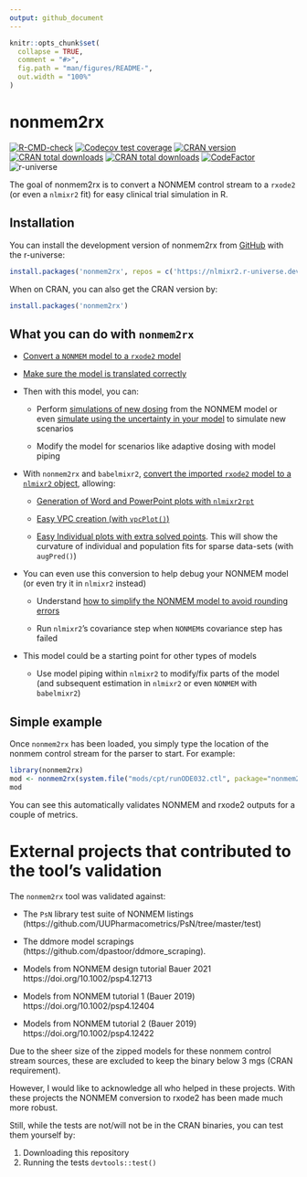 ```yaml
---
output: github_document
---
```


<!-- README.md is generated from README.Rmd. Please edit that file -->

```r
knitr::opts_chunk$set(
  collapse = TRUE,
  comment = "#>",
  fig.path = "man/figures/README-",
  out.width = "100%"
)
```

# nonmem2rx

<!-- badges: start -->
[![R-CMD-check](https://github.com/nlmixr2/nonmem2rx/actions/workflows/R-CMD-check.yaml/badge.svg)](https://github.com/nlmixr2/nonmem2rx/actions/workflows/R-CMD-check.yaml)
[![Codecov test coverage](https://codecov.io/gh/nlmixr2/nonmem2rx/branch/main/graph/badge.svg)](https://app.codecov.io/gh/nlmixr2/nonmem2rx?branch=main)
[![CRAN version](http://www.r-pkg.org/badges/version/nonmem2rx)](https://cran.r-project.org/package=nonmem2rx)
[![CRAN total downloads](https://cranlogs.r-pkg.org/badges/grand-total/nonmem2rx)](https://cran.r-project.org/package=nonmem2rx)
[![CRAN total downloads](https://cranlogs.r-pkg.org/badges/nonmem2rx)](https://cran.r-project.org/package=nonmem2rx)
[![CodeFactor](https://www.codefactor.io/repository/github/nlmixr2/nonmem2rx/badge)](https://www.codefactor.io/repository/github/nlmixr2/nonmem2rx)
![r-universe](https://nlmixr2.r-universe.dev/badges/nonmem2rx)
<!-- badges: end -->

The goal of nonmem2rx is to convert a NONMEM control stream to a
`rxode2` (or even a `nlmixr2` fit) for easy clinical trial simulation
in R.

## Installation

You can install the development version of nonmem2rx from
[GitHub](https://github.com/) with the r-universe:

``` r
install.packages('nonmem2rx', repos = c('https://nlmixr2.r-universe.dev', 'https://cloud.r-project.org'))
```

When on CRAN, you can also get the CRAN version by:

``` r
install.packages('nonmem2rx')
```

## What you can do with `nonmem2rx`

- [Convert a `NONMEM` model to a `rxode2`
  model](https://nlmixr2.github.io/nonmem2rx/articles/import-nonmem.html)
  
- [Make sure the model is translated correctly](https://nlmixr2.github.io/nonmem2rx/articles/rxode2-validate.html)

- Then with this model, you can:

  - Perform [simulations of new
    dosing](https://nlmixr2.github.io/nonmem2rx/articles/simulate-new-dosing.html)
    from the NONMEM model or even [simulate using the uncertainty in your model](https://nlmixr2.github.io/nonmem2rx/articles/simulate-uncertainty.html)
    to simulate new scenarios
  
  - Modify the model for scenarios like adaptive dosing with model
    piping

- With `nonmem2rx` and `babelmixr2`, [convert the imported `rxode2`
  model to a `nlmixr2` object](https://nlmixr2.github.io/nonmem2rx/articles/convert-nlmixr2.html), allowing:
  
  - [Generation of Word and PowerPoint plots with `nlmixr2rpt`](https://nlmixr2.github.io/nonmem2rx/articles/create-office.html)
  
  - [Easy VPC creation (with `vpcPlot()`)](https://nlmixr2.github.io/nonmem2rx/articles/create-vpc.html)
  
  - [Easy Individual plots with extra solved
    points](https://nlmixr2.github.io/nonmem2rx/articles/create-augPred.html).
    This will show the curvature of individual and population fits for sparse
    data-sets (with `augPred()`)
    
- You can even use this conversion to help debug your NONMEM model (or
  even try it in `nlmixr2` instead)
  
  - Understand [how to simplify the NONMEM model to avoid rounding errors](https://nlmixr2.github.io/nonmem2rx/articles/read-rounding.html)
  
  - Run `nlmixr2`'s covariance step when `NONMEM`s covariance step has
    failed
    
- This model could be a starting point for other types of models
    
  - Use model piping within `nlmixr2` to modify/fix parts of the model
    (and subsequent estimation in `nlmixr2` or even `NONMEM` with
    `babelmixr2`)
    
## Simple example

Once `nonmem2rx` has been loaded, you simply type the location of the
nonmem control stream for the parser to start.  For example:

```r
library(nonmem2rx)
mod <- nonmem2rx(system.file("mods/cpt/runODE032.ctl", package="nonmem2rx"), lst=".res", save=FALSE)
mod
```

You can see this automatically validates NONMEM and rxode2 outputs for
a couple of metrics.

# External projects that contributed to the tool's validation

The `nonmem2rx` tool was validated against:

- The `PsN` library test suite of NONMEM listings
(https://github.com/UUPharmacometrics/PsN/tree/master/test)

- The ddmore model scrapings
  (https://github.com/dpastoor/ddmore_scraping).

- Models from NONMEM design tutorial Bauer 2021 https://doi.org/10.1002/psp4.12713

- Models from NONMEM tutorial 1 (Bauer 2019) https://doi.org/10.1002/psp4.12404

- Models from NONMEM tutorial 2 (Bauer 2019)  https://doi.org/10.1002/psp4.12422

Due to the sheer size of the zipped models for these nonmem control
stream sources, these are excluded to keep the binary below 3 mgs
(CRAN requirement).

However, I would like to acknowledge all who helped in these projects.
With these projects the NONMEM conversion to rxode2 has been made much
more robust.

Still, while the tests are not/will not be in the CRAN binaries, you
can test them yourself by:

1. Downloading this repository
2. Running the tests `devtools::test()`

